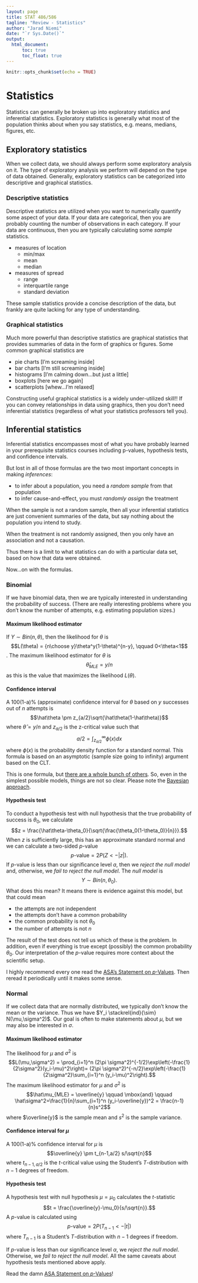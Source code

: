 ```yaml
---
layout: page
title: STAT 486/586
tagline: "Review - Statistics"
author: "Jarad Niemi"
date: "`r Sys.Date()`"
output: 
  html_document:
      toc: true
      toc_float: true
---
```


```r
knitr::opts_chunk$set(echo = TRUE)
```

# Statistics

Statistics can generally be broken up into exploratory statistics and 
inferential statistics. 
Exploratory statistics is generally what most of the population thinks about 
when you say statistics, e.g. means, medians, figures, etc. 

## Exploratory statistics

When we collect data, 
we should always perform some exploratory analysis on it. 
The type of exploratory analysis we perform will depend on the type of data 
obtained. 
Generally, exploratory statistics can be categorized into descriptive and
graphical statistics. 


### Descriptive statistics

Descriptive statistics are utilized when you want to numerically quantify some
aspect of your data. 
If your data are categorical, then you are probably counting the number of 
observations in each category.
If your data are continuous, then you are typically calculating some 
*sample* statistics.

- measures of location
  - min/max
  - mean
  - median
- measures of spread
  - range
  - interquartile range
  - standard deviation
  
These sample statistics provide a concise description of the data, 
but frankly are quite lacking for any type of understanding.


### Graphical statistics

Much more powerful than descriptive statistics are graphical statistics that
provides summaries of data in the form of graphics or figures. 
Some common graphical statistics are

- pie charts [I'm screaming inside]
- bar charts [I'm still screaming inside]
- histograms [I'm calming down...but just a little]
- boxplots [here we go again]
- scatterplots [whew...I'm relaxed]

Constructing useful graphical statistics is a widely under-utilized skill!!
If you can convey relationships in data using graphics, 
then you don't need inferential statistics
(regardless of what your statistics professors tell you). 

## Inferential statistics

Inferential statistics encompasses most of what you have probably learned in 
your prerequisite statistics courses including p-values, hypothesis tests, and
confidence intervals. 

But lost in all of those formulas are the two most important concepts in making
*inferences*:

- to infer about a population, you need a *random sample* from that population
- to infer cause-and-effect, you must *randomly assign* the treatment

When the sample is not a random sample,
then all your inferential statistics are just convenient summaries of the data,
but say nothing about the population you intend to study. 

When the treatment is not randomly assigned,
then you only have an association and not a causation.

Thus there is a limit to what statistics can do with a particular data set,
based on how that data were obtained.

Now...on with the formulas.


### Binomial

If we have binomial data, then we are typically interested in understanding 
the probability of success. 
(There are really interesting problems where you don't know the number of 
attempts, e.g. estimating population sizes.)

#### Maximum likelihood estimator

If $Y\sim Bin(n,\theta)$, 
then the likelihood for $\theta$ is 
$$L(\theta) = {n\choose y}\theta^y(1-\theta)^{n-y}, \qquad 0<\theta<1$$.
The maximum likelihood estimator for $\theta$ is 
$$\hat\theta_{MLE} = y/n$$
as this is the value that maximizes the likelihood $L(\theta)$. 

#### Confidence interval

A 100(1-a)\% (approximate) confidence interval for $\theta$ based on
$y$ successes out of $n$ attempts is 
$$\hat\theta \pm z_{a/2}\sqrt{\hat\theta(1-\hat\theta)}$$
where $\hat\theta = y/n$ and $z_{a/2}$ is the z-critical value such that 
$$a/2 = \int_{z_{a/2}}^\infty \phi(x) dx$$ where $\phi(x)$ is the probability
density function for a standard normal. 
This formula is based on an asymptotic (sample size
going to infinity) argument based on the CLT. 

This is one formula, but [there are a whole bunch of others](https://en.wikipedia.org/wiki/Binomial_proportion_confidence_interval). 
So, even in the simplest possible models, things are not so clear.
Please note the [Bayesian approach](https://en.wikipedia.org/wiki/Binomial_proportion_confidence_interval#Jeffreys_interval).

#### Hypothesis test

To conduct a hypothesis test with null hypothesis that the true probability of 
success is $\theta_0$, we calculate 
$$z = \frac{\hat\theta-\theta_0}{\sqrt{\frac{\theta_0(1-\theta_0)}{n}}}.$$
When $z$ is sufficiently large, this has an approximate standard normal and we
can calculate a two-sided $p$-value
$$p\mbox{-value} = 2P(Z < -|z|).$$
If $p$-value is less than our significance level $a$, then we *reject the null model* and, otherwise, we *fail to reject the null model*.
The *null model* is 
$$Y \sim Bin(n,\theta_0).$$
What does this mean? It means there is evidence against this model, but that
could mean 

- the attempts are not independent
- the attempts don't have a common probability
- the common probability is not $\theta_0$
- the number of attempts is not $n$

The result of the test does not tell us which of these is the problem. 
In addition, even if everything is true except (possibly) the common probability
$\theta_0$. 
Our interpretation of the $p$-value requires more context about the scientific
setup. 

I highly recommend every one read the 
[ASA's Statement on $p$-Values](https://www.tandfonline.com/doi/full/10.1080/00031305.2016.1154108). 
Then reread it periodically until it makes some sense. 


### Normal

If we collect data that are normally distributed, 
we typically don't know the mean or the variance.
Thus we have $Y_i \stackrel{ind}{\sim} N(\mu,\sigma^2)$. 
Our goal is often to make statements about $\mu$,
but we may also be interested in $\sigma$. 

#### Maximum likelihood estimator

The likelihood for $\mu$ and $\sigma^2$ is 
$$L(\mu,\sigma^2) = \prod_{i=1}^n (2\pi \sigma^2)^{-1/2}\exp\left(-\frac{1}{2\sigma^2}(y_i-\mu)^2\right)=
(2\pi \sigma^2)^{-n/2}\exp\left(-\frac{1}{2\sigma^2}\sum_{i=1}^n (y_i-\mu)^2\right).$$
The maximum likelihood estimator for $\mu$ and $\sigma^2$ is 
$$\hat\mu_{MLE} = \overline{y} 
\qquad \mbox{and} \qquad
\hat\sigma^2=\frac{1}{n}\sum_{i=1}^n (y_i-\overline{y})^2 = \frac{n-1}{n}s^2$$
where $\overline{y}$ is the sample mean and $s^2$ is the sample variance. 

#### Confidence interval for $\mu$

A 100(1-a)\% confidence interval for $\mu$ is 
$$\overline{y} \pm t_{n-1,a/2} s/\sqrt{n}$$
where $t_{n-1,a/2}$ is the $t$-critical value using the Student's $T$-distribution with
$n-1$ degrees of freedom. 

#### Hypothesis test

A hypothesis test with null hypothesis $\mu=\mu_0$ calculates the $t$-statistic
$$t = \frac{\overline{y}-\mu_0}{s/\sqrt{n}}.$$
A $p$-value is calculated using 
$$p\mbox{-value} = 2P(T_{n-1} < -|t|)$$
where $T_{n-1}$ is a Student's $T$-distribution with $n-1$ degrees if freedom.

If $p$-value is less than our significance level $\alpha$, 
we *reject the null model*. 
Otherwise, we *fail to reject the null model*.
All the same caveats about hypothesis tests mentioned above apply. 

Read the damn [ASA Statement on $p$-Values](https://www.tandfonline.com/doi/full/10.1080/00031305.2016.1154108)!
